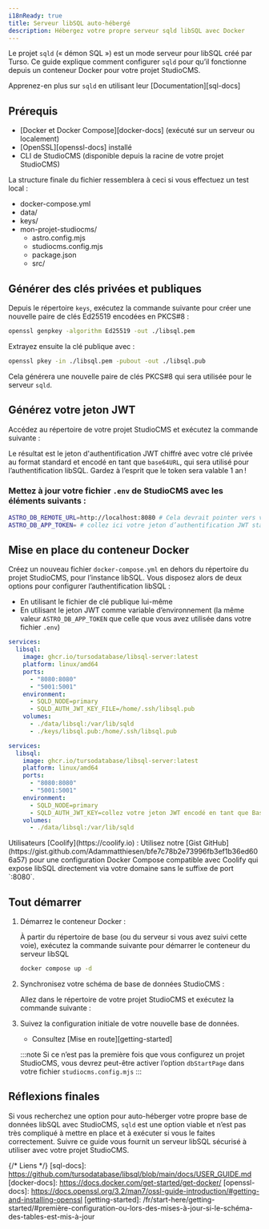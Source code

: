 ```yaml
---
i18nReady: true
title: Serveur libSQL auto-hébergé
description: Hébergez votre propre serveur sqld libSQL avec Docker
---
```



Le projet `sqld` (« démon SQL ») est un mode serveur pour libSQL créé par Turso. Ce guide explique comment configurer `sqld` pour qu’il fonctionne depuis un conteneur Docker pour votre projet StudioCMS.

<ReadMore>Apprenez-en plus sur `sqld` en utilisant leur [Documentation][sql-docs]</ReadMore>

## Prérequis

- [Docker et Docker Compose][docker-docs] (exécuté sur un serveur ou localement)
- [OpenSSL][openssl-docs] installé
- CLI de StudioCMS (disponible depuis la racine de votre projet StudioCMS)

La structure finale du fichier ressemblera à ceci si vous effectuez un test local :

<FileTree>

- docker-compose.yml
- data/
- keys/
- mon-projet-studiocms/
  - astro.config.mjs
  - studiocms.config.mjs
  - package.json
  - src/

</FileTree>

## Générer des clés privées et publiques

Depuis le répertoire `keys`, exécutez la commande suivante pour créer une nouvelle paire de clés Ed25519 encodées en PKCS#8 :
```bash  
openssl genpkey -algorithm Ed25519 -out ./libsql.pem  
```  
  
Extrayez ensuite la clé publique avec :

```bash
openssl pkey -in ./libsql.pem -pubout -out ./libsql.pub
```

Cela générera une nouvelle paire de clés PKCS#8 qui sera utilisée pour le serveur `sqld`.

## Générez votre jeton JWT

Accédez au répertoire de votre projet StudioCMS et exécutez la commande suivante :

<PackageManagers pkg='studiocms' type='run' args='crypto gen-jwt "../keys/libsql.pem" -e 31556926' />

Le résultat est le jeton d'authentification JWT chiffré avec votre clé privée au format standard et encodé en tant que `base64URL`, qui sera utilisé pour l’authentification libSQL. Gardez à l’esprit que le token sera valable 1 an !

### Mettez à jour votre fichier `.env` de StudioCMS avec les éléments suivants :

```sh
ASTRO_DB_REMOTE_URL=http://localhost:8080 # Cela devrait pointer vers votre serveur Docker/système local
ASTRO_DB_APP_TOKEN= # collez ici votre jeton d’authentification JWT standard
```

## Mise en place du conteneur Docker

Créez un nouveau fichier `docker-compose.yml` en dehors du répertoire du projet StudioCMS, pour l’instance libSQL. Vous disposez alors de deux options pour configurer l’authentification libSQL :

- En utilisant le fichier de clé publique lui-même
- En utilisant le jeton JWT comme variable d’environnement (la même valeur `ASTRO_DB_APP_TOKEN` que celle que vous avez utilisée dans votre fichier `.env`)

<Tabs>

<TabItem label="Fichier de clé publique">

```yml
services:
  libsql:
    image: ghcr.io/tursodatabase/libsql-server:latest
    platform: linux/amd64
    ports:
      - "8080:8080"
      - "5001:5001"
    environment:
      - SQLD_NODE=primary
      - SQLD_AUTH_JWT_KEY_FILE=/home/.ssh/libsql.pub
    volumes:
      - ./data/libsql:/var/lib/sqld
      - ./keys/libsql.pub:/home/.ssh/libsql.pub
```

</TabItem>

<TabItem label="Jeton JWT">

```yml
services:
  libsql:
    image: ghcr.io/tursodatabase/libsql-server:latest
    platform: linux/amd64
    ports:
      - "8080:8080"
      - "5001:5001"
    environment:
      - SQLD_NODE=primary
      - SQLD_AUTH_JWT_KEY=collez votre jeton JWT encodé en tant que Base64URL ici
    volumes:
      - ./data/libsql:/var/lib/sqld
```

</TabItem>

</Tabs>

<Aside type="note" title="Déploiement sur Coolify ?">
Utilisateurs [Coolify](https://coolify.io) : Utilisez notre [Gist GitHub](https://gist.github.com/Adammatthiesen/bfe7c78b2e73996fb3ef1b36ed606a57) pour une configuration Docker Compose compatible avec Coolify qui expose libSQL directement via votre domaine sans le suffixe de port `:8080`.
</Aside>

## Tout démarrer

<Steps>

1. Démarrez le conteneur Docker :

   À partir du répertoire de base (ou du serveur si vous avez suivi cette voie), exécutez la commande suivante pour démarrer le conteneur du serveur libSQL

   ```sh
   docker compose up -d
   ```

2. Synchronisez votre schéma de base de données StudioCMS :

   Allez dans le répertoire de votre projet StudioCMS et exécutez la commande suivante :

   <PackageManagers type="exec" args="astro db push --remote" />

3. Suivez la configuration initiale de votre nouvelle base de données.

   - Consultez [Mise en route][getting-started]
   
   :::note
   Si ce n’est pas la première fois que vous configurez un projet StudioCMS, vous devrez peut-être activer l’option `dbStartPage` dans votre fichier `studiocms.config.mjs`
   :::

</Steps>

## Réflexions finales

Si vous recherchez une option pour auto-héberger votre propre base de données libSQL avec StudioCMS, `sqld` est une option viable et n’est pas très compliqué à mettre en place et à exécuter si vous le faites correctement. Suivre ce guide vous fournit un serveur libSQL sécurisé à utiliser avec votre projet StudioCMS.

{/* Liens */}
[sql-docs]: https://github.com/tursodatabase/libsql/blob/main/docs/USER_GUIDE.md
[docker-docs]: https://docs.docker.com/get-started/get-docker/
[openssl-docs]: https://docs.openssl.org/3.2/man7/ossl-guide-introduction/#getting-and-installing-openssl
[getting-started]: /fr/start-here/getting-started/#première-configuration-ou-lors-des-mises-à-jour-si-le-schéma-des-tables-est-mis-à-jour
